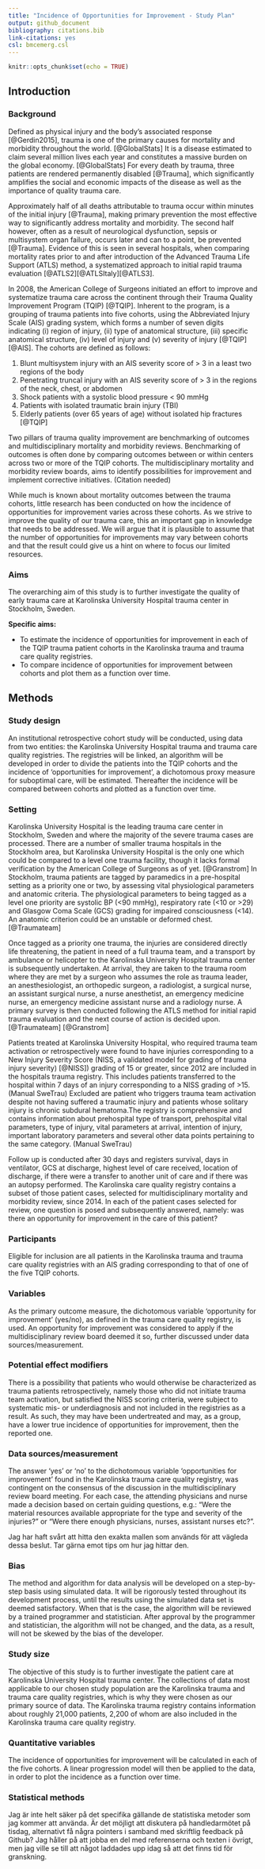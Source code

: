 ```yaml
---
title: "Incidence of Opportunities for Improvement - Study Plan"
output: github_document
bibliography: citations.bib
link-citations: yes
csl: bmcemerg.csl
---
```


```r
knitr::opts_chunk$set(echo = TRUE)
```


## Introduction
### Background

Defined as physical injury and the body’s associated response [@Gerdin2015], trauma is one of the primary causes for mortality and morbidity throughout the world. [@GlobalStats] It is a disease estimated to claim several million lives each year and constitutes a massive burden on the global economy. [@GlobalStats] For every death by trauma, three patients are rendered permanently disabled [@Trauma], which significantly amplifies the social and economic impacts of the disease as well as the importance of quality trauma care.

Approximately half of all deaths attributable to trauma occur within minutes of the initial injury [@Trauma], making primary prevention the most effective way to significantly address mortality and morbidity. The second half however, often as a result of neurological dysfunction, sepsis or multisystem organ failure, occurs later and can to a point, be prevented [@Trauma]. Evidence of this is seen in several hospitals, when comparing mortality rates prior to and after  introduction of the Advanced Trauma Life Support (ATLS) method, a systematized approach to initial rapid trauma evaluation [@ATLS2][@ATLSItaly][@ATLS3].

In 2008, the American College of Surgeons initiated an effort to improve and systematize trauma care across the continent through their Trauma Quality Improvement Program (TQIP) [@TQIP]. Inherent to the program, is a grouping of trauma patients into five cohorts, using the Abbreviated Injury Scale (AIS) grading system, which forms a number of seven digits indicating (i) region of injury, (ii) type of anatomical structure, (iii) specific anatomical structure, (iv) level of injury and (v) severity of injury [@TQIP][@AIS]. The cohorts are defined as follows: 


1. Blunt multisystem injury with an AIS severity score of > 3 in a least two regions of the body
2. Penetrating truncal injury with an AIS severity score of > 3 in the regions of the neck, chest, or abdomen
3. Shock patients with a systolic blood pressure < 90 mmHg
4. Patients with isolated traumatic brain injury (TBI)
5. Elderly patients (over 65 years of age) without isolated hip fractures [@TQIP]

Two pillars of trauma quality improvement are benchmarking of outcomes and multidisciplinary mortality and morbidity reviews. Benchmarking of outcomes is often done by comparing outcomes between or within centers across two or more of the TQIP cohorts. The multidisciplinary mortality and morbidity review boards, aims to identify possibilities for improvement and implement corrective initiatives. (Citation needed)

While much is known about mortality outcomes between the trauma cohorts, little research has been conducted on how the incidence of opportunities for improvement varies across these cohorts. As we strive to improve the quality of our trauma care, this an important gap in knowledge that needs to be addressed. We will argue that it is plausible to assume that the number of opportunities for improvements may vary between cohorts and that the result could give us a hint on where to focus our limited resources.

### Aims

The overarching aim of this study is to further investigate the quality of early trauma care at Karolinska University Hospital trauma center in Stockholm, Sweden. 

**Specific aims:**


* To estimate the incidence of opportunities for improvement in each of the TQIP trauma patient cohorts in the Karolinska trauma and trauma care quality registries.
* To compare incidence of opportunities for improvement between cohorts and plot them as a function over time.

## Methods
### Study design 

An institutional retrospective cohort study will be conducted, using data from two entities: the Karolinska University Hospital trauma and trauma care quality registries. The registries will be linked, an algorithm will be developed in order to divide the patients into the TQIP cohorts and the incidence of ‘opportunities for improvement’, a dichotomous proxy measure for suboptimal care, will be estimated. Thereafter the incidence will be compared between cohorts and plotted as a function over time.

### Setting 

Karolinska University Hospital is the leading trauma care center in Stockholm, Sweden and where the majority of the severe trauma cases are processed. There are a number of smaller  trauma hospitals in the Stockholm area, but Karolinska University Hospital is the only one which could be compared to a level one trauma facility, though it lacks formal verification by the American College of Surgeons as of yet. [@Granstrom] In Stockholm, trauma patients are tagged by paramedics in a pre-hospital setting as a priority one or two, by assessing vital physiological parameters and anatomic criteria. The physiological parameters to being tagged as a level one priority are systolic BP (<90 mmHg), respiratory rate (<10 or >29) and Glasgow Coma Scale (GCS) grading for impaired consciousness (<14). An anatomic criterion could be an unstable or deformed chest. [@Traumateam]

Once tagged as a priority one trauma, the injuries are considered directly life threatening, the patient in need of a full trauma team, and a transport by ambulance or helicopter to the Karolinska University Hospital trauma center is subsequently undertaken. At arrival, they are taken to the trauma room where they are met by a surgeon who assumes the role as trauma leader, an anesthesiologist, an orthopedic surgeon, a radiologist, a surgical nurse, an assistant surgical nurse, a nurse anesthetist, an emergency medicine nurse, an emergency medicine assistant nurse and a radiology nurse. A primary survey is then conducted following the ATLS method for initial rapid trauma evaluation and the next course of action is decided upon. [@Traumateam] [@Granstrom]

Patients treated at Karolinska University Hospital, who required trauma team activation or retrospectively were found to have injuries corresponding to a New Injury Severity Score (NISS, a validated model for grading of trauma injury severity) [@NISS]) grading of 15 or greater, since 2012 are included in the hospitals trauma registry. This includes patients transferred to the hospital within 7 days of an injury corresponding to a NISS grading of >15. (Manual SweTrau) Excluded are patient who triggers trauma team activation despite not having suffered a traumatic injury and patients whose solitary injury is chronic subdural hematoma.The registry is comprehensive and contains information about prehospital type of transport, prehospital vital parameters, type of injury, vital parameters at arrival, intention of injury, important laboratory parameters and several other data points pertaining to the same category. (Manual SweTrau)

Follow up is conducted after 30 days and registers survival, days in ventilator, GCS at discharge, highest level of care received, location of discharge, if there were a transfer to another unit of care and if there was an autopsy performed. The Karolinska care quality registry contains a subset of those patient cases, selected for multidisciplinary mortality and morbidity review, since 2014. In each of the patient cases selected for review, one question is posed and subsequently answered, namely: was there an opportunity for improvement in the care of this patient?

### Participants 

Eligible for inclusion are all patients in the Karolinska trauma and trauma care quality registries with an AIS grading corresponding to that of one of the five TQIP cohorts. 

### Variables 

As the primary outcome measure, the dichotomous variable ‘opportunity for improvement’ (yes/no), as defined in the trauma care quality registry, is used. An opportunity for improvement was considered to apply if the multidisciplinary review board deemed it so, further discussed under data sources/measurement.

### Potential effect modifiers

There is a possibility that patients who would otherwise be characterized as trauma patients retrospectively, namely those who did not initiate trauma team activation, but satisfied the NISS scoring criteria, were subject to systematic mis- or underdiagnosis and not included in the registries as a result. As such, they may have been undertreated and may, as a group, have a lower true incidence of opportunities for improvement, then the reported one.

### Data sources/measurement 

The answer ‘yes’ or ‘no’ to the dichotomous variable ‘opportunities for improvement’ found in the Karolinska trauma care quality registry, was contingent on the consensus of the discussion in the multidisciplinary review board meeting. For each case, the attending physicians and nurse made a decision based on certain guiding questions, e.g.: “Were the material resources available appropriate for the type and severity of the injuries?” or “Were there enough physicians, nurses, assistant nurses etc?”. 

Jag har haft svårt att hitta den exakta mallen som används för att vägleda dessa beslut. Tar gärna emot tips om hur jag hittar den. 

### Bias

The method and algorithm for data analysis will be developed on a step-by-step basis using simulated data. It will be rigorously tested throughout its development process, until the results using the simulated data set is deemed satisfactory. When that is the case, the algorithm will be reviewed by a trained programmer and statistician. After approval by the programmer and statistician, the algorithm will not be changed, and the data, as a result, will not be skewed by the bias of the developer.

### Study size 

The objective of this study is to further investigate the patient care at Karolinska University Hospital trauma center. The collections of data most applicable to our chosen study population are the Karolinska trauma and trauma care quality registries, which is why they were chosen as our primary source of data. The Karolinska trauma registry contains information about roughly 21,000 patients, 2,200 of whom are also included in the Karolinska trauma care quality registry.

### Quantitative variables

The incidence of opportunities for improvement will be calculated in each of the five cohorts. A linear progression model will then be applied to the data, in order to plot the incidence as a function over time. 

### Statistical methods 

Jag är inte helt säker på det specifika gällande de statistiska metoder som jag kommer att använda. Är det möjligt att diskutera på handledarmötet på tisdag, alternativt få några pointers i samband med skriftlig feedback på Github? Jag håller på att jobba en del med referenserna och texten i övrigt, men jag ville se till att något laddades upp idag så att det finns tid för granskning.


